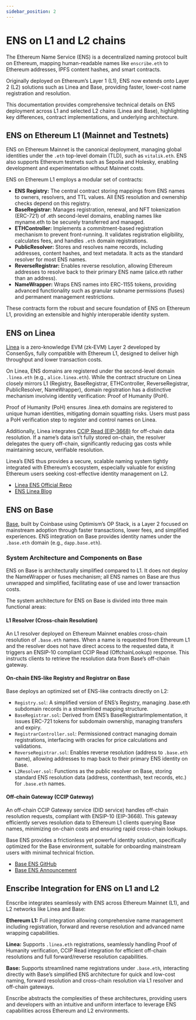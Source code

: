 ```yaml
---
sidebar_position: 2
---
```


# ENS on L1 and L2 chains

The Ethereum Name Service (ENS) is a decentralized naming protocol built on Ethereum, mapping human-readable names like `enscribe.eth` to Ethereum addresses, IPFS content hashes, and smart contracts.

Originally deployed on Ethereum’s Layer 1 (L1), ENS now extends onto Layer 2 (L2) solutions such as Linea and Base, providing faster, lower-cost name registration and resolution.

This documentation provides comprehensive technical details on ENS deployment across L1 and selected L2 chains (Linea and Base), highlighting key differences, contract implementations, and underlying architecture.

## ENS on Ethereum L1 (Mainnet and Testnets)

ENS on Ethereum Mainnet is the canonical deployment, managing global identities under the `.eth` top-level domain (TLD), such as `vitalik.eth`. ENS also supports Ethereum testnets such as Sepolia and Holesky, enabling development and experimentation without Mainnet costs.

ENS on Ethereum L1 employs a modular set of contracts:

- **ENS Registry:** The central contract storing mappings from ENS names to owners, resolvers, and TTL values. All ENS resolution and ownership checks depend on this registry.
- **BaseRegistrar:** Manages registration, renewal, and NFT tokenization (ERC-721) of .eth second-level domains, enabling names like myname.eth to be securely transferred and managed.
- **ETHController:** Implements a commitment-based registration mechanism to prevent front-running. It validates registration eligibility, calculates fees, and handles `.eth` domain registrations.
- **PublicResolver:** Stores and resolves name records, including addresses, content hashes, and text metadata. It acts as the standard resolver for most ENS names.
- **ReverseRegistrar:** Enables reverse resolution, allowing Ethereum addresses to resolve back to their primary ENS name (alice.eth rather than an address).
- **NameWrapper:** Wraps ENS names into ERC-1155 tokens, providing advanced functionality such as granular subname permissions (fuses) and permanent management restrictions.

These contracts form the robust and secure foundation of ENS on Ethereum L1, providing an extensible and highly interoperable identity system.

## ENS on Linea

[Linea](https://linea.build/) is a zero-knowledge EVM (zk-EVM) Layer 2 developed by ConsenSys, fully compatible with Ethereum L1, designed to deliver high throughput and lower transaction costs.

On Linea, ENS domains are registered under the second-level domain `.linea.eth` (e.g., `alice.linea.eth`). While the contract structure on Linea closely mirrors L1 (Registry, BaseRegistrar, ETHController, ReverseRegistrar, PublicResolver, NameWrapper), domain registration has a distinctive mechanism involving identity verification: Proof of Humanity (PoH).

Proof of Humanity (PoH) ensures .linea.eth domains are registered to unique human identities, mitigating domain squatting risks. Users must pass a PoH verification step to register and control names on Linea.

Additionally, Linea integrates [CCIP Read (EIP-3668)](https://eips.ethereum.org/EIPS/eip-3668) for off-chain data resolution. If a name’s data isn’t fully stored on-chain, the resolver delegates the query off-chain, significantly reducing gas costs while maintaining secure, verifiable resolution.

Linea’s ENS thus provides a secure, scalable naming system tightly integrated with Ethereum’s ecosystem, especially valuable for existing Ethereum users seeking cost-effective identity management on L2.
- [Linea ENS Official Repo](https://github.com/Consensys/linea-ens)
- [ENS Linea Blog](https://ens.domains/blog/post/ens-lands-on-linea)

## ENS on Base

[Base](https://www.base.org/), built by Coinbase using Optimism’s OP Stack, is a Layer 2 focused on mainstream adoption through faster transactions, lower fees, and simplified experiences. ENS integration on Base provides identity names under the `.base.eth` domain (e.g., `dapp.base.eth`).

### System Architecture and Components on Base

ENS on Base is architecturally simplified compared to L1. It does not deploy the NameWrapper or fuses mechanism; all ENS names on Base are thus unwrapped and simplified, facilitating ease of use and lower transaction costs.

The system architecture for ENS on Base is divided into three main functional areas:

#### L1 Resolver (Cross-chain Resolution)

An L1 resolver deployed on Ethereum Mainnet enables cross-chain resolution of `.base.eth` names. When a name is requested from Ethereum L1 and the resolver does not have direct access to the requested data, it triggers an ENSIP-10 compliant CCIP Read (OffchainLookup) response. This instructs clients to retrieve the resolution data from Base’s off-chain gateway.

#### On-chain ENS-like Registry and Registrar on Base

Base deploys an optimized set of ENS-like contracts directly on L2:

- `Registry.sol`: A simplified version of ENS’s Registry, managing .base.eth subdomain records in a streamlined mapping structure.
- `BaseRegistrar.sol`: Derived from ENS’s BaseRegistrarImplementation, it issues ERC-721 tokens for subdomain ownership, managing transfers and expiry.
- `RegistrarController.sol`: Permissioned contract managing domain registrations, interfacing with oracles for price calculations and validations.
- `ReverseRegistrar.sol`: Enables reverse resolution (address to `.base.eth` name), allowing addresses to map back to their primary ENS identity on Base.
- `L2Resolver.sol`: Functions as the public resolver on Base, storing standard ENS resolution data (address, contenthash, text records, etc.) for `.base.eth` names.

#### Off-chain Gateway (CCIP Gateway)

An off-chain CCIP Gateway service (DID service) handles off-chain resolution requests, compliant with ENSIP-10 (EIP-3668). This gateway efficiently serves resolution data to Ethereum L1 clients querying Base names, minimizing on-chain costs and ensuring rapid cross-chain lookups.

Base ENS provides a frictionless yet powerful identity solution, specifically optimized for the Base environment, suitable for onboarding mainstream users with minimal technical friction.
- [Base ENS GitHub](https://github.com/base/basenames)
- [Base ENS Announcement](https://www.base.org/names)

## Enscribe Integration for ENS on L1 and L2

Enscribe integrates seamlessly with ENS across Ethereum Mainnet (L1), and L2 networks like Linea and Base:

**Ethereum L1:** Full integration allowing comprehensive name management including registration, forward and reverse resolution and advanced name wrapping capabilities.

**Linea:** Supports `.linea.eth` registrations, seamlessly handling Proof of Humanity verification, CCIP Read integration for efficient off-chain resolutions and full forward/reverse resolution capabilities.

**Base:** Supports streamlined name registrations under `.base.eth`, interacting directly with Base’s simplified ENS architecture for quick and low-cost naming, forward resolution and cross-chain resolution via L1 resolver and off-chain gateways.

Enscribe abstracts the complexities of these architectures, providing users and developers with an intuitive and uniform interface to leverage ENS capabilities across Ethereum and L2 environments.
